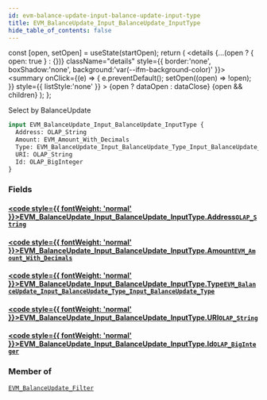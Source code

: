 ```yaml
---
id: evm-balance-update-input-balance-update-input-type
title: EVM_BalanceUpdate_Input_BalanceUpdate_InputType
hide_table_of_contents: false
---
```







  const [open, setOpen] = useState(startOpen);
  return (
    <details {...(open ? { open: true } : {})} className="details" style={{ border:'none', boxShadow:'none', background:'var(--ifm-background-color)' }}>
      <summary
        onClick={(e) => {
          e.preventDefault();
          setOpen((open) => !open);
        }}
        style={{ listStyle:'none' }}
      >
      {open ? dataOpen : dataClose}
      </summary>
      {open && children}
    </details>
  );
};




Select by BalanceUpdate


```graphql
input EVM_BalanceUpdate_Input_BalanceUpdate_InputType {
  Address: OLAP_String
  Amount: EVM_Amount_With_Decimals
  Type: EVM_BalanceUpdate_Input_BalanceUpdate_Type_Input_BalanceUpdate_Type
  URI: OLAP_String
  Id: OLAP_BigInteger
}
```




### Fields

#### [<code style={{ fontWeight: 'normal' }}>EVM_BalanceUpdate_Input_BalanceUpdate_InputType.<b>Address</b></code>](#)<Bullet />[`OLAP_String`](/docs/graphql-reference/inputs/olap-string) <Badge class="secondary" text="input"/>
> 
> 

#### [<code style={{ fontWeight: 'normal' }}>EVM_BalanceUpdate_Input_BalanceUpdate_InputType.<b>Amount</b></code>](#)<Bullet />[`EVM_Amount_With_Decimals`](/docs/graphql-reference/inputs/evm-amount-with-decimals) <Badge class="secondary" text="input"/>
> 
> 

#### [<code style={{ fontWeight: 'normal' }}>EVM_BalanceUpdate_Input_BalanceUpdate_InputType.<b>Type</b></code>](#)<Bullet />[`EVM_BalanceUpdate_Input_BalanceUpdate_Type_Input_BalanceUpdate_Type`](/docs/graphql-reference/inputs/evm-balance-update-input-balance-update-type-input-balance-update-type) <Badge class="secondary" text="input"/>
> 
> 

#### [<code style={{ fontWeight: 'normal' }}>EVM_BalanceUpdate_Input_BalanceUpdate_InputType.<b>URI</b></code>](#)<Bullet />[`OLAP_String`](/docs/graphql-reference/inputs/olap-string) <Badge class="secondary" text="input"/>
> 
> 

#### [<code style={{ fontWeight: 'normal' }}>EVM_BalanceUpdate_Input_BalanceUpdate_InputType.<b>Id</b></code>](#)<Bullet />[`OLAP_BigInteger`](/docs/graphql-reference/inputs/olap-big-integer) <Badge class="secondary" text="input"/>
> 
> 



### Member of

[`EVM_BalanceUpdate_Filter`](/docs/graphql-reference/inputs/evm-balance-update-filter)  <Badge class="secondary" text="input"/>

